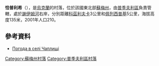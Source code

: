 {{coord|51|12|34|N|33|59|14|E|scale:100000|display=title}}

'''恰普利希'''（{{lang-uk|Чаплищі}}），是[[烏克蘭|烏克蘭]]的村落，位於該國東北部[[蘇梅州|蘇梅州]]，由[[普季夫利區|普季夫利區]]負責管轄，處於[[謝伊姆河|謝伊姆河]]右岸，分別距離[[科茲利夫卡_(普季夫利區)|科茲利夫卡]]3公里和[[佩列西普基|佩列西普基]]5公里，海拔高度135米，2001年人口210。

==參考資料==
* [http://weather.in.ua/ua/symskaja/27832 Погода в селі Чаплищі] {{Wayback|url=http://weather.in.ua/ua/symskaja/27832 |date=20160305203448 }}

{{DEFAULTSORT:Чаплищі}}
[[Category:蘇梅州村落|Category:蘇梅州村落]]
[[Category:普季夫利區村落|Category:普季夫利區村落]]


{{Sumy-geo-stub}}
